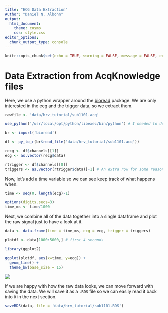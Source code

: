 ```yaml
---
title: "ECG Data Extraction"
Author: "Daniel N. Albohn"
output: 
  html_document:
    theme: cosmo
    css: style.css
editor_options: 
  chunk_output_type: console
---
```


```r
knitr::opts_chunk$set(echo = TRUE, warning = FALSE, message = FALSE, error = FALSE, eval = FALSE)
```

# Data Extraction from AcqKnowledge files

Here, we use a python wrapper around the [bioread](https://github.com/njvack/bioread)
package. We are only interested in the ecg and the trigger data, so we
extract them.

```r
rawfile <- 'data/hrv_tutorial/sub1101.acq'

use_python('/usr/local/opt/python/libexec/bin/python') # I needed to do this, you probably don't

br <- import('bioread')

df <- py_to_r(br$read_file('data/hrv_tutorial/sub1101.acq'))

recg <- df$channels[[1]]
ecg <- as.vector(recg$data)

rtrigger <- df$channels[[8]]
triggers <- as.vector(rtrigger$data)[-1] # An extra row for some reason?
```

Now, let's add a time variable so we can see keep track of what happens when.

```r
time <- seq(0, length(ecg)-1)

options(digits.secs=3)
time_ms <- time/1000
```

Next, we combine all of the data together into a single dataframe and plot the
raw signal just to have a look at it.

```r
data <- data.frame(time = time_ms, ecg = ecg, trigger = triggers)

plotdf <- data[1000:5000,] # first 4 seconds

library(ggplot2)

ggplot(plotdf, aes(x=time, y=ecg)) +
  geom_line() +
  theme_bw(base_size = 15)
```

![](data/plots/sub1101_raw_ecg.png)

If we are happy with how the raw data looks, we can move forward with
saving the data. We will save it as a `.RDS` file
so we can easily read it back into `R` in the next section.

```r
saveRDS(data, file = 'data/hrv_tutorial/sub1101.RDS')
```

